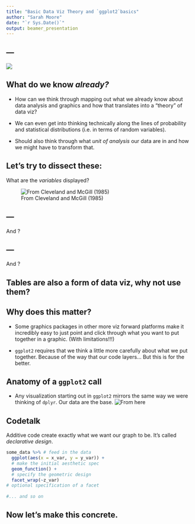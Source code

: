 ```yaml
---
title: "Basic Data Viz Theory and `ggplot2`basics"
author: "Sarah Moore"
date: "`r Sys.Date()`"
output: beamer_presentation
---
```

## --- 

![](~/Library/CloudStorage/OneDrive-NorthwesternUniversity/Teaching_RA/2022_Fall_DataViz/lousy-graphs/images/reagan.png)

## What do we know *already?* 

- How can we think through mapping out what we already know about data analysis and graphics and how that translates into a "theory" of data viz? 

- We can even get into thinking technically along the lines of probability and statistical distributions (i.e. in terms of random variables). 

- Should also think through what *unit of analysis* our data are in and how we might have to transform that. 

## Let's try to dissect these:

What are the *variables* displayed? 

![From Cleveland and McGill (1985)](~/Library/CloudStorage/OneDrive-NorthwesternUniversity/Teaching_RA/2022_Fall_DataViz/lousy-graphs/images/ClevelandMcGill.png)

## --- 

And [\color{blue}{this one}](https://pudding.cool/2017/03/film-dialogue/)? 

## --- 

And [\color{blue}{this one}](https://archive.nytimes.com/www.nytimes.com/interactive/2012/02/13/us/politics/2013-budget-proposal-graphic.html?)? 

## Tables are also a form of data viz, why not use them? 

## Why does this matter? 

- Some graphics packages in other more viz forward platforms make it incredibly easy to just point and click through what you want to put together in a graphic. (With limitations!!!)

- `ggplot2` requires that we think a little more carefully about what we put together. Because of the way that our code layers... But this is for the better. 

## Anatomy of a `ggplot2` call 
\small 
- Any visualization starting out in `ggplot2` mirrors the same way we were thinking of `dplyr`. Our data are the base. \centering 
![From [here](https://devopedia.org/images/article/47/9630.1526004981.png)](~/Library/CloudStorage/OneDrive-NorthwesternUniversity/Teaching_RA/2022_Fall_DataViz/lousy-graphs/images/ggplot2.png)

## Codetalk 

Additive code create exactly what we want our graph to be. It's called *declarative design*. 

```r

some_data %>% # feed in the data 
  ggplot(aes(x = x_var, y = y_var)) + 
  # make the initial aesthetic spec 
  geom_function() + 
  # specify the geometric design 
  facet_wrap(~z_var) 
# optional specification of a facet 
  
#... and so on 
```

## Now let's make this concrete. 